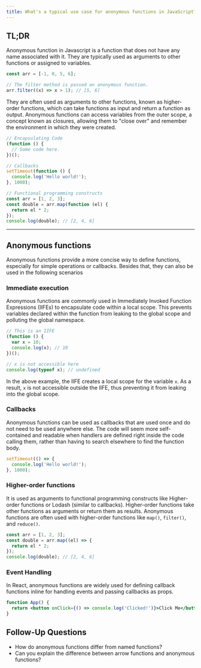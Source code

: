```yaml
---
title: What's a typical use case for anonymous functions in JavaScript?
---
```


## TL;DR

Anonymous function in Javascript is a function that does not have any name associated with it. They are typically used as arguments to other functions or assigned to variables.

```js live
const arr = [-1, 0, 5, 6];

// The filter method is passed an anonymous function.
arr.filter((x) => x > 1); // [5, 6]
```

They are often used as arguments to other functions, known as higher-order functions, which can take functions as input and return a function as output. Anonymous functions can access variables from the outer scope, a concept known as closures, allowing them to "close over" and remember the environment in which they were created.

```js live
// Encapsulating Code
(function () {
  // Some code here.
})();

// Callbacks
setTimeout(function () {
  console.log('Hello world!');
}, 1000);

// Functional programming constructs
const arr = [1, 2, 3];
const double = arr.map(function (el) {
  return el * 2;
});
console.log(double); // [2, 4, 6]
```

---

## Anonymous functions

Anonymous functions provide a more concise way to define functions, especially for simple operations or callbacks. Besides that, they can also be used in the following scenarios

### Immediate execution

Anonymous functions are commonly used in Immediately Invoked Function Expressions (IIFEs) to encapsulate code within a local scope. This prevents variables declared within the function from leaking to the global scope and polluting the global namespace.

```js live
// This is an IIFE
(function () {
  var x = 10;
  console.log(x); // 10
})();

// x is not accessible here
console.log(typeof x); // undefined
```

In the above example, the IIFE creates a local scope for the variable `x`. As a result, `x` is not accessible outside the IIFE, thus preventing it from leaking into the global scope.

### Callbacks

Anonymous functions can be used as callbacks that are used once and do not need to be used anywhere else. The code will seem more self-contained and readable when handlers are defined right inside the code calling them, rather than having to search elsewhere to find the function body.

```js live
setTimeout(() => {
  console.log('Hello world!');
}, 1000);
```

### Higher-order functions

It is used as arguments to functional programming constructs like Higher-order functions or Lodash (similar to callbacks). Higher-order functions take other functions as arguments or return them as results. Anonymous functions are often used with higher-order functions like `map()`, `filter()`, and `reduce()`.

```js live
const arr = [1, 2, 3];
const double = arr.map((el) => {
  return el * 2;
});
console.log(double); // [2, 4, 6]
```

### Event Handling

In React, anonymous functions are widely used for defining callback functions inline for handling events and passing callbacks as props.

```jsx
function App() {
  return <button onClick={() => console.log('Clicked!')}>Click Me</button>;
}
```

## Follow-Up Questions

- How do anonymous functions differ from named functions?
- Can you explain the difference between arrow functions and anonymous functions?
